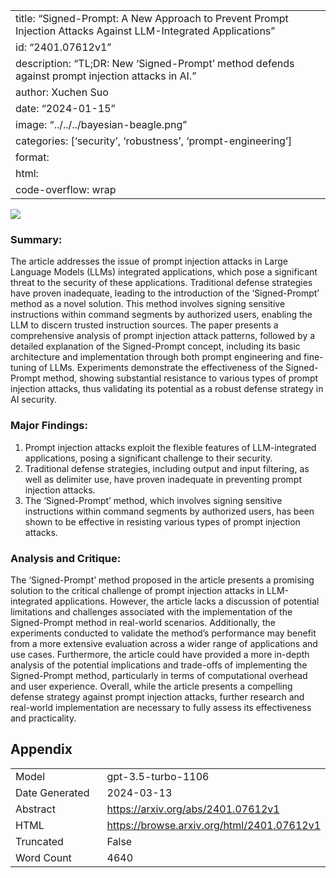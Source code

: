 
---
title: "Signed-Prompt: A New Approach to Prevent Prompt Injection Attacks Against LLM-Integrated Applications"
id: "2401.07612v1"
description: "TL;DR: New 'Signed-Prompt' method defends against prompt injection attacks in AI."
author: Xuchen Suo
date: "2024-01-15"
image: "../../../bayesian-beagle.png"
categories: ['security', 'robustness', 'prompt-engineering']
format:
  html:
    code-overflow: wrap
---

![](../../../bayesian-beagle.png)

### **Summary:**
The article addresses the issue of prompt injection attacks in Large Language Models (LLMs) integrated applications, which pose a significant threat to the security of these applications. Traditional defense strategies have proven inadequate, leading to the introduction of the 'Signed-Prompt' method as a novel solution. This method involves signing sensitive instructions within command segments by authorized users, enabling the LLM to discern trusted instruction sources. The paper presents a comprehensive analysis of prompt injection attack patterns, followed by a detailed explanation of the Signed-Prompt concept, including its basic architecture and implementation through both prompt engineering and fine-tuning of LLMs. Experiments demonstrate the effectiveness of the Signed-Prompt method, showing substantial resistance to various types of prompt injection attacks, thus validating its potential as a robust defense strategy in AI security.

### Major Findings:
1. Prompt injection attacks exploit the flexible features of LLM-integrated applications, posing a significant challenge to their security.
2. Traditional defense strategies, including output and input filtering, as well as delimiter use, have proven inadequate in preventing prompt injection attacks.
3. The 'Signed-Prompt' method, which involves signing sensitive instructions within command segments by authorized users, has been shown to be effective in resisting various types of prompt injection attacks.

### Analysis and Critique:
The 'Signed-Prompt' method proposed in the article presents a promising solution to the critical challenge of prompt injection attacks in LLM-integrated applications. However, the article lacks a discussion of potential limitations and challenges associated with the implementation of the Signed-Prompt method in real-world scenarios. Additionally, the experiments conducted to validate the method's performance may benefit from a more extensive evaluation across a wider range of applications and use cases. Furthermore, the article could have provided a more in-depth analysis of the potential implications and trade-offs of implementing the Signed-Prompt method, particularly in terms of computational overhead and user experience. Overall, while the article presents a compelling defense strategy against prompt injection attacks, further research and real-world implementation are necessary to fully assess its effectiveness and practicality.

## Appendix

|          |          |
|----------|----------|
| Model     | gpt-3.5-turbo-1106       |
| Date Generated     | 2024-03-13       |
| Abstract | [https://arxiv.org/abs/2401.07612v1](https://arxiv.org/abs/2401.07612v1)        |
| HTML     | [https://browse.arxiv.org/html/2401.07612v1](https://browse.arxiv.org/html/2401.07612v1)       |
| Truncated       | False       |
| Word Count       | 4640       |